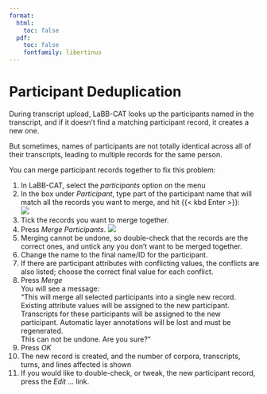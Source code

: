 ```yaml
---
format:
  html:
    toc: false
  pdf: 
    toc: false
    fontfamily: libertinus
---
```

# Participant Deduplication

During transcript upload, LaBB-CAT looks up the participants named in the transcript, and if it doesn't find a matching participant record, it creates a new one.

But sometimes, names of participants are not totally identical across all of their transcripts, leading to multiple records for the same person.

You can merge participant records together to fix this problem:

1. In LaBB-CAT, select the *participants* option on the menu
1. In the box under *Participant*, type part of the participant name that will match all the records you want to merge, and hit {{< kbd Enter >}}:  
   ![](merge-identify-records.png){fig-alt="Example where 'interviewer QB' identifies 'interviewer QB464YW_SiobhanStorey', 'interviewer QB475YW_AmrinderSingh_A_ENG', and 'interviewer QB702_AnnaSoboleva_A_ENG', with the Merge Participants button below"}
1. Tick the records you want to merge together.
1. Press *Merge Participants*. 
   ![](merge-participants.png){fig-alt="Merge Participant page shows a list of the selected participant records which checkboxes, and a Name box and Merge button below"}
1. Merging cannot be undone, so double-check that the records are the correct ones, and untick any you don't want to be merged together.
1. Change the name to the final name/ID for the participant.
1. If there are participant attributes with conflicting values, the conflicts are also listed; choose the correct final value for each conflict.
1. Press *Merge*  
   You will see a message:  
   "This will merge all selected participants into a single new record. Existing attribute values will be assigned to the new participant. Transcripts for these participants will be assigned to the new participant. Automatic layer annotations will be lost and must be regenerated.  
   This can not be undone. Are you sure?"
1. Press *OK*
1. The new record is created, and the number of corpora, transcripts, turns, and lines affected is shown
1. If you would like to double-check, or tweak, the new participant record, press the *Edit ...* link.
